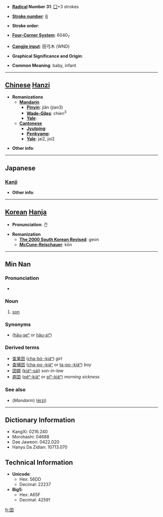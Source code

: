 * '''[[Wiktionary:Chinese radical index| Radical]] Number 31''': [[Wiktionary:Chinese radical index 囗|囗]]+3 strokes

* '''[[Wiktionary:Chinese total strokes index|Stroke number]]''': [[Wiktionary:Chinese total strokes index 6|6]]

* '''Stroke order''': 

* '''[[Wiktionary:Chinese four corner index|Four-Corner System]]''': 6040<sub>7</sub>

* '''[[Wiktionary:Chinese Cangjie index|Cangjie input]]''': 田弓木 (WND)

* '''Graphical Significance and Origin''': 

* '''Common Meaning''': baby, infant

----

== [[Chinese]] [[Hanzi]] ==

* '''Romanizations'''
** '''[[Mandarin]]'''
*** '''[[Pinyin]]''': jiǎn (jian3)
*** '''[[Wade-Giles]]''': chien<sup>3</sup>
*** '''[[Yale]]''': 
** '''[[Cantonese]]'''
*** '''[[Jyutping]]''':
*** '''[[Penkyamp]]''': 
*** '''[[Yale]]''': jai2, joi2

* '''Other info''': 

----

==Japanese==
===[[Kanji]]===
{{kanji|on readings=[[けん]] (ken), [[げん]] (gen), [[がち]] (gachi)
|kun readings=[[こども]] (kodomo)
}}

* '''Other info''':  

----

== [[Korean]] [[Hanja]] ==

* '''Pronunciation''': 건

* '''Romanization'''
** '''[[The 2000 South Korean Revised Romanization|The 2000 South Korean Revised]]''': geon
** '''[[McCune-Reischauer]]''': kŏn

----

==Min Nan==
{{zh-hanzi|{{zh-lookup|囝}}}}
===Pronunciation===
*{{IPA|[ kiã˥˧ ]}}

===Noun===
{{nan-noun|ts|poj=kiáⁿ|pojt=kiaN2|rs=囗03}}

# [[son]]

===Synonyms===
*{{zh-ts|後生|后生}} ([[hāu-seⁿ]] or [[hāu-siⁿ]])

===Derived terms===
*[[查某囝]] ([[cha-bó·-kiáⁿ]]) ''girl''
*[[查埔囝]] ([[cha-po·-kiáⁿ]] or [[ta-po·-kiáⁿ]]) ''boy''
*[[囝婿]] ([[kiáⁿ-sài]]) ''son-in-law''
*[[病囝]] ([[pēⁿ-kiáⁿ]] or [[pīⁿ-kiáⁿ]]) ''morning sickness''

===See also===
*(''Mandarin'') {{zh-ts|兒子|儿子}} ([[érzi]])

----

== Dictionary Information ==

* KangXi: 0216.240
* Morohashi: 04688
* Dae Jaweon: 0422.020
* Hanyu Da Zidian: 10713.070

== Technical Information ==

* '''Unicode''':
** Hex: 56DD
** Decimal: 22237
* '''Big5''':
** Hex: A65F
** Decimal: 42591

[[fr:囝]]